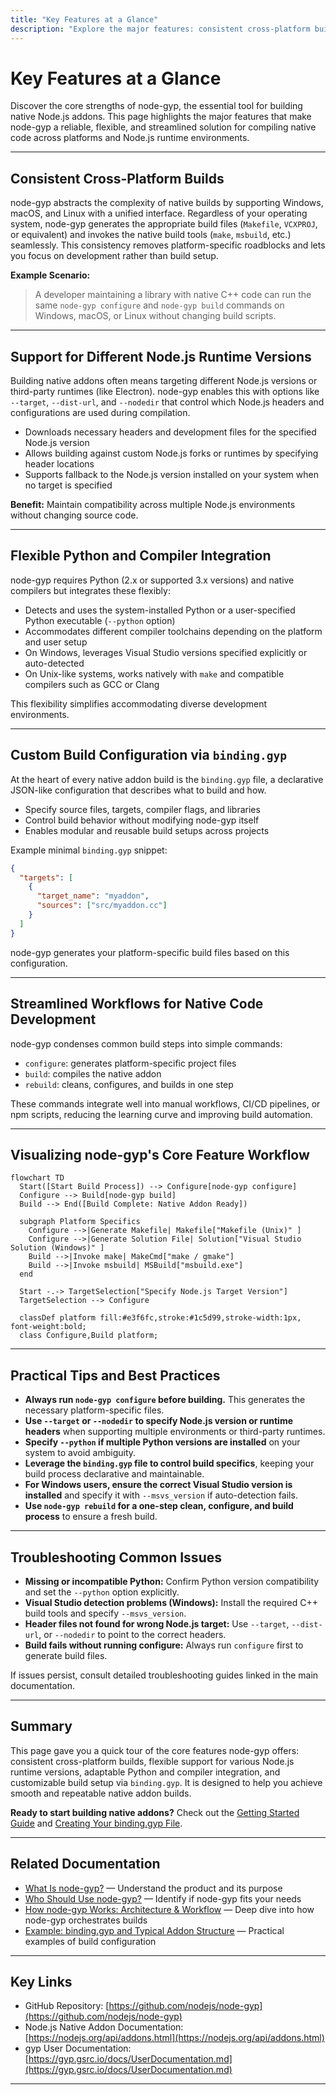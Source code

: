 ```yaml
---
title: "Key Features at a Glance"
description: "Explore the major features: consistent cross-platform builds, support for different Node.js runtime versions, flexible Python and compiler integration, and custom build configuration via binding.gyp. Understand at a glance how node-gyp supports streamlined workflows for native code."
---
```


# Key Features at a Glance

Discover the core strengths of node-gyp, the essential tool for building native Node.js addons. This page highlights the major features that make node-gyp a reliable, flexible, and streamlined solution for compiling native code across platforms and Node.js runtime environments.

---

## Consistent Cross-Platform Builds

node-gyp abstracts the complexity of native builds by supporting Windows, macOS, and Linux with a unified interface. Regardless of your operating system, node-gyp generates the appropriate build files (`Makefile`, `VCXPROJ`, or equivalent) and invokes the native build tools (`make`, `msbuild`, etc.) seamlessly. This consistency removes platform-specific roadblocks and lets you focus on development rather than build setup.

**Example Scenario:**
> A developer maintaining a library with native C++ code can run the same `node-gyp configure` and `node-gyp build` commands on Windows, macOS, or Linux without changing build scripts.

---

## Support for Different Node.js Runtime Versions

Building native addons often means targeting different Node.js versions or third-party runtimes (like Electron). node-gyp enables this with options like `--target`, `--dist-url`, and `--nodedir` that control which Node.js headers and configurations are used during compilation.

- Downloads necessary headers and development files for the specified Node.js version
- Allows building against custom Node.js forks or runtimes by specifying header locations
- Supports fallback to the Node.js version installed on your system when no target is specified

**Benefit:** Maintain compatibility across multiple Node.js environments without changing source code.

---

## Flexible Python and Compiler Integration

node-gyp requires Python (2.x or supported 3.x versions) and native compilers but integrates these flexibly:

- Detects and uses the system-installed Python or a user-specified Python executable (`--python` option)
- Accommodates different compiler toolchains depending on the platform and user setup
- On Windows, leverages Visual Studio versions specified explicitly or auto-detected
- On Unix-like systems, works natively with `make` and compatible compilers such as GCC or Clang

This flexibility simplifies accommodating diverse development environments.

---

## Custom Build Configuration via `binding.gyp`

At the heart of every native addon build is the `binding.gyp` file, a declarative JSON-like configuration that describes what to build and how.

- Specify source files, targets, compiler flags, and libraries
- Control build behavior without modifying node-gyp itself
- Enables modular and reusable build setups across projects

Example minimal `binding.gyp` snippet:

```json
{
  "targets": [
    {
      "target_name": "myaddon",
      "sources": ["src/myaddon.cc"]
    }
  ]
}
```

node-gyp generates your platform-specific build files based on this configuration.

---

## Streamlined Workflows for Native Code Development

node-gyp condenses common build steps into simple commands:

- `configure`: generates platform-specific project files
- `build`: compiles the native addon
- `rebuild`: cleans, configures, and builds in one step

These commands integrate well into manual workflows, CI/CD pipelines, or npm scripts, reducing the learning curve and improving build automation.

---

## Visualizing node-gyp's Core Feature Workflow

```mermaid
flowchart TD
  Start([Start Build Process]) --> Configure[node-gyp configure]
  Configure --> Build[node-gyp build]
  Build --> End([Build Complete: Native Addon Ready])

  subgraph Platform Specifics
    Configure -->|Generate Makefile| Makefile["Makefile (Unix)" ]
    Configure -->|Generate Solution File| Solution["Visual Studio Solution (Windows)" ]
    Build -->|Invoke make| MakeCmd["make / gmake"]
    Build -->|Invoke msbuild| MSBuild["msbuild.exe"]
  end

  Start -.-> TargetSelection["Specify Node.js Target Version"]
  TargetSelection --> Configure

  classDef platform fill:#e3f6fc,stroke:#1c5d99,stroke-width:1px, font-weight:bold;
  class Configure,Build platform;
```

---

## Practical Tips and Best Practices

- **Always run `node-gyp configure` before building.** This generates the necessary platform-specific files.
- **Use `--target` or `--nodedir` to specify Node.js version or runtime headers** when supporting multiple environments or third-party runtimes.
- **Specify `--python` if multiple Python versions are installed** on your system to avoid ambiguity.
- **Leverage the `binding.gyp` file to control build specifics**, keeping your build process declarative and maintainable.
- **For Windows users, ensure the correct Visual Studio version is installed** and specify it with `--msvs_version` if auto-detection fails.
- **Use `node-gyp rebuild` for a one-step clean, configure, and build process** to ensure a fresh build.

---

## Troubleshooting Common Issues

- **Missing or incompatible Python:** Confirm Python version compatibility and set the `--python` option explicitly.
- **Visual Studio detection problems (Windows):** Install the required C++ build tools and specify `--msvs_version`.
- **Header files not found for wrong Node.js target:** Use `--target`, `--dist-url`, or `--nodedir` to point to the correct headers.
- **Build fails without running configure:** Always run `configure` first to generate build files.

If issues persist, consult detailed troubleshooting guides linked in the main documentation.

---

## Summary

This page gave you a quick tour of the core features node-gyp offers: consistent cross-platform builds, flexible support for various Node.js runtime versions, adaptable Python and compiler integration, and customizable build setup via `binding.gyp`. It is designed to help you achieve smooth and repeatable native addon builds.

**Ready to start building native addons?** Check out the [Getting Started Guide](/getting-started/setup-prerequisites-installation/prerequisites-system-requirements) and [Creating Your binding.gyp File](/getting-started/first-build-validation/creating-binding-gyp).

---

## Related Documentation

- [What Is node-gyp?](./product-overview) — Understand the product and its purpose
- [Who Should Use node-gyp?](./target-audience-use-cases) — Identify if node-gyp fits your needs
- [How node-gyp Works: Architecture & Workflow](./component-architecture) — Deep dive into how node-gyp orchestrates builds
- [Example: binding.gyp and Typical Addon Structure](./addon-configs-and-examples) — Practical examples of build configuration

---

## Key Links

- GitHub Repository: [https://github.com/nodejs/node-gyp](https://github.com/nodejs/node-gyp)
- Node.js Native Addon Documentation: [https://nodejs.org/api/addons.html](https://nodejs.org/api/addons.html)
- gyp User Documentation: [https://gyp.gsrc.io/docs/UserDocumentation.md](https://gyp.gsrc.io/docs/UserDocumentation.md)

---